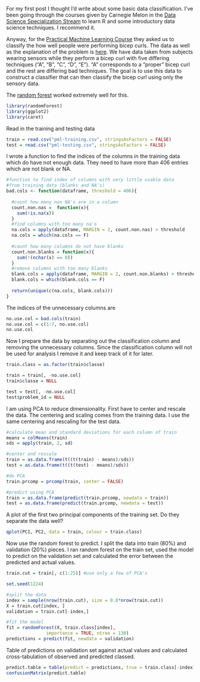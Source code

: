 For my first post I thought I'd write about some basic data classification. I've been going through the courses given by Carnegie Melon in the [Data Science Specialization Stream](https://www.coursera.org/specialization/jhudatascience/1) to learn R and some 
introductory data science techniques. I recommend it. 

Anyway, for the [Practical Machine Learning Course](https://class.coursera.org/predmachlearn-006) they asked us to classify the how well people were performing bicep curls. The data as well as the explanation of the problem is [here](http://groupware.les.inf.puc-rio.br/har). We have data taken from subjects wearing sensors while they perform a bicep curl with five differing techniques ("A", "B", "C", "D", "E"). "A" corresponds to a "proper" bicep curl and the rest are differing bad techniques. The goal is to use this data to construct a classifier that can then classify the bicep curl using only the sensory data.   

The [random forest](http://cran.r-project.org/web/packages/randomForest/index.html) worked extremely well for this. 

```r
library(randomForest)
library(ggplot2)
library(caret)
```
Read in the training and testing data
```r
train = read.csv("pml-training.csv", stringsAsFactors = FALSE)
test = read.csv("pml-testing.csv", stringsAsFactors = FALSE)
```
I wrote a function to find the indices of the columns in the training data which do have not
enough data. They need to have more than 406 entries which are not blank or NA.
```r
#function to find index of columns with very little usable data
#from training data (blanks and NA's)
bad.cols <- function(dataframe, threshold = 406){
  
  #count how many non NA's are in a column
  count.non.nas =  function(x){
    sum(!is.na(x)) 
  }
  #find columns with too many na's
  na.cols = apply(dataframe, MARGIN = 2, count.non.nas) > threshold
  na.cols = which(na.cols == F)
  
  #count how many columns do not have blanks
  count.non.blanks = function(x){
    sum(!(nchar(x) == 0))
  }
  #remove columns with too many blanks
  blank.cols = apply(dataframe, MARGIN = 2, count.non.blanks) > threshold
  blank.cols = which(blank.cols == F)
  
  return(unique(c(na.cols, blank.cols)))
}
```
The indices of the unnecessary columns are 
```r
no.use.col = bad.cols(train)
no.use.col = c(1:7, no.use.col)
no.use.col
```
Now I prepare the data by separating out the classification column and removing the unnecessary columns. Since the classification column will not be used for analysis I remove it and keep track of it for later.
```r
train.class = as.factor(train$classe)

train = train[, -no.use.col]
train$classe = NULL

test = test[, -no.use.col]
test$problem_id = NULL
```
I am
using PCA to reduce dimensionality. First have to center and rescale the data. The centering and scaling comes from the training data. I use the same centering and rescaling for the test data.
```r
#calculate mean and standard deviations for each column of train
means = colMeans(train)
sds = apply(train, 2, sd)

#center and rescale
train = as.data.frame(t((t(train) - means)/sds))
test = as.data.frame(t((t(test) - means)/sds))

#do PCA
train.prcomp = prcomp(train, center = FALSE)

#predict using PCA
train = as.data.frame(predict(train.prcomp, newdata = train))
test = as.data.frame(predict(train.prcomp, newdata = test))
```
A plot of the first two principal components of the training set. Do they separate 
the data well?
```r
qplot(PC1, PC2, data = train, colour = train.class)
```


Now use the random forest to predict. I split the data into train (80%) and validation (20%) pieces. I ran random forest on the train set, used the model to predict on the validation set and calculated the error between the predicted and actual values.

```r
train.cut = train[, c(1:25)] #use only a few of PCA's

set.seed(1224)

#split the data
index = sample(nrow(train.cut), size = 0.8*nrow(train.cut))
X = train.cut[index, ]
validation = train.cut[-index,]

#fit the model
fit = randomForest(X, train.class[index],
               importance = TRUE, ntree = 130)
predictions = predict(fit, newdata = validation)
```

Table of predictions on validation set against actual values and calculated cross-tabulation of observed and predicted classed.
```r
predict.table = table(predict = predictions, true = train.class[-index])
confusionMatrix(predict.table)

```
